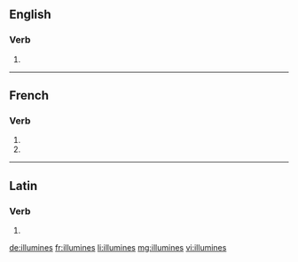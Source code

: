 {{also|illuminés}}
==English==

===Verb===
{{head|en|verb form}}

# {{en-third-person singular of|illumine}}

----

==French==

===Verb===
{{fr-verb-form}}

# {{inflection of|illumine||2|s|pres|indc|lang=fr}}
# {{inflection of|illuminer||2|s|pres|subj|lang=fr}}

----

==Latin==

===Verb===
{{la-verb-form|illūminēs}}

# {{inflection of|illūminō||2|s|pres|actv|subj|lang=la}}

[[de:illumines]]
[[fr:illumines]]
[[li:illumines]]
[[mg:illumines]]
[[vi:illumines]]